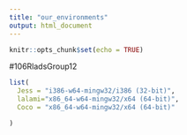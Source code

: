 ---
title: "our_environments"
output: html_document
---

```{r setup, include=FALSE}
knitr::opts_chunk$set(echo = TRUE)
```

#106RladsGroup12

```{r}



list(
  Jess = "i386-w64-mingw32/i386 (32-bit)",
  lalami="x86_64-w64-mingw32/x64 (64-bit)",
  Coco = "x86_64-w64-mingw32/x64 (64-bit)"

)



```


